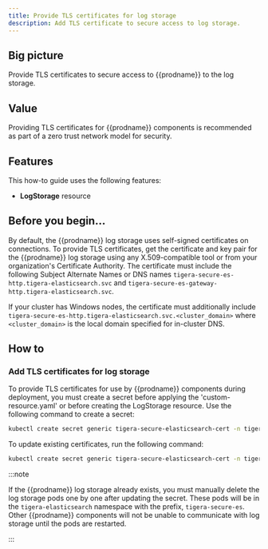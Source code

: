```yaml
---
title: Provide TLS certificates for log storage
description: Add TLS certificate to secure access to log storage.
---
```


## Big picture

Provide TLS certificates to secure access to {{prodname}} to the log storage.

## Value

Providing TLS certificates for {{prodname}} components is recommended as part of a zero trust network model for security.

## Features

This how-to guide uses the following features:

- **LogStorage** resource

## Before you begin...

By default, the {{prodname}} log storage uses self-signed certificates on connections. To provide TLS certificates,
get the certificate and key pair for the {{prodname}} log storage using any X.509-compatible tool or from your organization's
Certificate Authority. The certificate must include the following Subject Alternate Names or DNS names `tigera-secure-es-http.tigera-elasticsearch.svc` and `tigera-secure-es-gateway-http.tigera-elasticsearch.svc`.

If your cluster has Windows nodes, the certificate must additionally include `tigera-secure-es-http.tigera-elasticsearch.svc.<cluster_domain>` where `<cluster_domain>` is the local domain specified for in-cluster DNS.

## How to

### Add TLS certificates for log storage

To provide TLS certificates for use by {{prodname}} components during deployment, you must create a secret before applying the 'custom-resource.yaml' or before creating the LogStorage resource. Use the following command to create a secret:

```bash
kubectl create secret generic tigera-secure-elasticsearch-cert -n tigera-operator --from-file=tls.crt=</path/to/certificate-file> --from-file=tls.key=</path/to/key-file>
```

To update existing certificates, run the following command:

```bash
kubectl create secret generic tigera-secure-elasticsearch-cert -n tigera-operator --from-file=tls.crt=</path/to/certificate-file> --from-file=tls.key=</path/to/key-file> --dry-run -o yaml --save-config | kubectl replace -f -
```

:::note

If the {{prodname}} log storage already exists, you must manually delete the log storage pods one by one
after updating the secret. These pods will be in the `tigera-elasticsearch` namespace with the prefix, `tigera-secure-es`.
Other {{prodname}} components will not be unable to communicate with log storage until the pods are restarted.

:::
